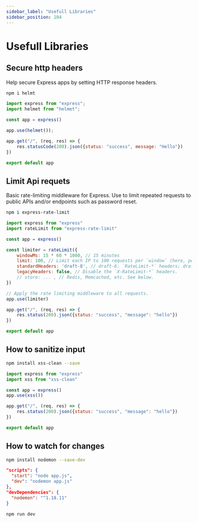 ```yaml
---
sidebar_label: "Usefull Libraries"
sidebar_position: 104
---
```


# Usefull Libraries

## Secure http headers

Help secure Express apps by setting HTTP response headers.

```bash
npm i helmt
```

```js
import express from "express";
import helmet from "helmet";

const app = express()

app.use(helmet());

app.get("/", (req, res) => {
    res.statusCode(200).json({status: "success", message: "Hello"})
})

export default app
```

## Limit Api requets

Basic rate-limiting middleware for Express. Use to limit repeated requests to public APIs and/or endpoints such as password reset.

```bash
npm i express-rate-limit
```

```js
import express from "express"
import rateLimit from "express-rate-limit"

const app = express()

const limiter = rateLimit({
	windowMs: 15 * 60 * 1000, // 15 minutes
	limit: 100, // Limit each IP to 100 requests per `window` (here, per 15 minutes).
	standardHeaders: 'draft-8', // draft-6: `RateLimit-*` headers; draft-7 & draft-8: combined `RateLimit` header
	legacyHeaders: false, // Disable the `X-RateLimit-*` headers.
	// store: ... , // Redis, Memcached, etc. See below.
})

// Apply the rate limiting middleware to all requests.
app.use(limiter)

app.get("/", (req, res) => {
    res.status(200).json({status: "success", "message": "hello"})
})

export default app
```

## How to sanitize input

```bash
npm install xss-clean --save
```

```js
import express from "express"
import xss from "xss-clean"

const app = express()
app.use(xss())

app.get("/", (req, res) => {
    res.status(200).json({status: "success", "message": "hello"})
})

export default app
```

## How to watch for changes

```bash
npm install nodemon --save-dev
```

```json
"scripts": {
  "start": "node app.js",
  "dev": "nodemon app.js"
},
"devDependencies": {
  "nodemon": "^1.18.11"
}
```

```bash
npm run dev
```

